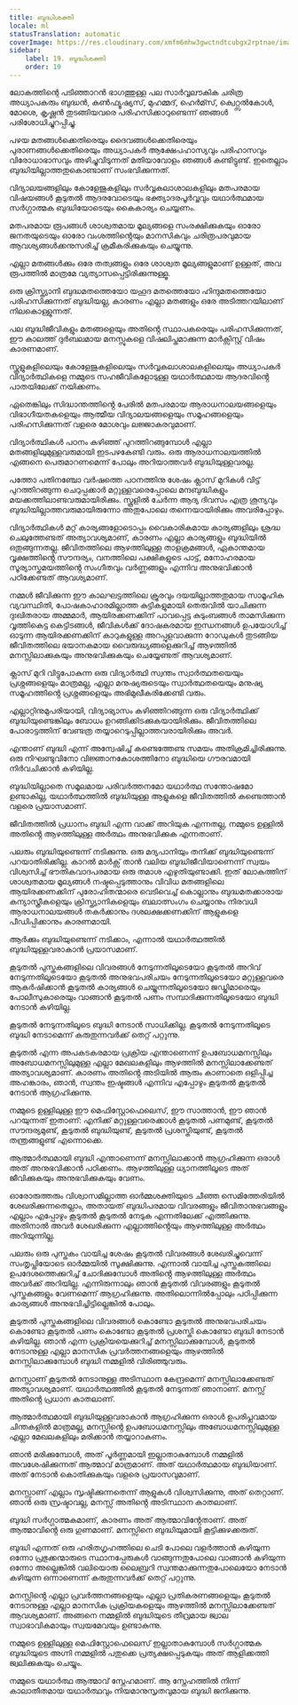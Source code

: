 ```yaml
---
title: ബുദ്ധിശക്തി
locale: ml
statusTranslation: automatic
coverImage: https://res.cloudinary.com/xmfm6mhw3gwctndtcubgx2rptnae/image/upload/v1740337243/small_cover_educacion_fundamental_a051170f1c.webp
sidebar:
    label: 19. ബുദ്ധിശക്തി
    order: 19
---
```

ലോകത്തിന്റെ പടിഞ്ഞാറൻ ഭാഗത്തുള്ള പല സാർവ്വലൗകിക ചരിത്ര അധ്യാപകരും ബുദ്ധൻ, കൺഫ്യൂഷ്യസ്, മുഹമ്മദ്, ഹെർമ്സ്, ക്വെറ്റ്സൽകോൾ, മോശെ, കൃഷ്ണൻ തുടങ്ങിയവരെ പരിഹസിക്കാറുണ്ടെന്ന് ഞങ്ങൾ പരിശോധിച്ചുറപ്പിച്ചു.

പഴയ മതങ്ങൾക്കെതിരെയും ദൈവങ്ങൾക്കെതിരെയും പുരാണങ്ങൾക്കെതിരെയും അധ്യാപകർ ആക്ഷേപഹാസ്യവും പരിഹാസവും വിരോധാഭാസവും അഴിച്ചുവിടുന്നത് മതിയാവോളം ഞങ്ങൾ കണ്ടിട്ടുണ്ട്. ഇതെല്ലാം ബുദ്ധിയില്ലാത്തതുകൊണ്ടാണ് സംഭവിക്കുന്നത്.

വിദ്യാലയങ്ങളിലും കോളേജുകളിലും സർവ്വകലാശാലകളിലും മതപരമായ വിഷയങ്ങൾ കൂടുതൽ ആദരവോടെയും ഭക്ത്യാദരപൂർവ്വവും യഥാർത്ഥമായ സർഗ്ഗാത്മക ബുദ്ധിയോടെയും കൈകാര്യം ചെയ്യണം.

മതപരമായ രൂപങ്ങൾ ശാശ്വതമായ മൂല്യങ്ങളെ സംരക്ഷിക്കുകയും ഓരോ ജനതയുടെയും ഓരോ വംശത്തിൻ്റെയും മാനസികവും ചരിത്രപരവുമായ ആവശ്യങ്ങൾക്കനുസരിച്ച് ക്രമീകരിക്കുകയും ചെയ്യുന്നു.

എല്ലാ മതങ്ങൾക്കും ഒരേ തത്വങ്ങളും ഒരേ ശാശ്വത മൂല്യങ്ങളുമാണ് ഉള്ളത്, അവ രൂപത്തിൽ മാത്രമേ വ്യത്യാസപ്പെട്ടിരിക്കുന്നുള്ളൂ.

ഒരു ക്രിസ്ത്യാനി ബുദ്ധമതത്തെയോ യഹൂദ മതത്തെയോ ഹിന്ദുമതത്തെയോ പരിഹസിക്കുന്നത് ബുദ്ധിയല്ല, കാരണം എല്ലാ മതങ്ങളും ഒരേ അടിത്തറയിലാണ് നിലകൊള്ളുന്നത്.

പല ബുദ്ധിജീവികളും മതങ്ങളെയും അതിൻ്റെ സ്ഥാപകരെയും പരിഹസിക്കുന്നത്, ഈ കാലത്ത് ദുർബലമായ മനസ്സുകളെ വിഷലിപ്തമാക്കുന്ന മാർക്സിസ്റ്റ് വിഷം കാരണമാണ്.

സ്കൂളുകളിലെയും കോളേജുകളിലെയും സർവ്വകലാശാലകളിലെയും അധ്യാപകർ വിദ്യാർത്ഥികളെ നമ്മുടെ സഹജീവികളോടുള്ള യഥാർത്ഥമായ ആദരവിൻ്റെ പാതയിലേക്ക് നയിക്കണം.

ഏതെങ്കിലും സിദ്ധാന്തത്തിൻ്റെ പേരിൽ മതപരമായ ആരാധനാലയങ്ങളെയും വിഭാഗീയതകളെയും ആത്മീയ വിദ്യാലയങ്ങളെയും സമൂഹങ്ങളെയും പരിഹസിക്കുന്നത് വളരെ മോശവും ലജ്ജാകരവുമാണ്.

വിദ്യാർത്ഥികൾ പഠനം കഴിഞ്ഞ് പുറത്തിറങ്ങുമ്പോൾ എല്ലാ മതങ്ങളിലുമുള്ളവരുമായി ഇടപഴകേണ്ടി വരും. ഒരു ആരാധനാലയത്തിൽ എങ്ങനെ പെരുമാറണമെന്ന് പോലും അറിയാത്തവർ ബുദ്ധിയുള്ളവരല്ല.

പത്തോ പതിനഞ്ചോ വർഷത്തെ പഠനത്തിനു ശേഷം ക്ലാസ് മുറികൾ വിട്ട് പുറത്തിറങ്ങുന്ന ചെറുപ്പക്കാർ മറ്റുള്ളവരെപ്പോലെ മന്ദബുദ്ധികളും മയക്കത്തിലാണ്ടവരുമായിരിക്കും. സ്കൂളിൽ ചേർന്ന ആദ്യ ദിവസം എത്ര ശൂന്യവും ബുദ്ധിയില്ലാത്തവരുമായിരുന്നോ അതുപോലെ തന്നെയായിരിക്കും അവരിപ്പോഴും.

വിദ്യാർത്ഥികൾ മറ്റ് കാര്യങ്ങളോടൊപ്പം വൈകാരികമായ കാര്യങ്ങളിലും ശ്രദ്ധ ചെലുത്തേണ്ടത് അത്യാവശ്യമാണ്, കാരണം എല്ലാ കാര്യങ്ങളും ബുദ്ധിയിൽ ഒതുങ്ങുന്നതല്ല. ജീവിതത്തിലെ ആഴത്തിലുള്ള താളക്രമങ്ങൾ, ഏകാന്തമായ വൃക്ഷത്തിൻ്റെ സൗന്ദര്യം, വനത്തിലെ പക്ഷികളുടെ പാട്ട്, മനോഹരമായ സൂര്യാസ്തമയത്തിൻ്റെ സംഗീതവും വർണ്ണങ്ങളും എന്നിവ അനുഭവിക്കാൻ പഠിക്കേണ്ടത് ആവശ്യമാണ്.

നമ്മൾ ജീവിക്കുന്ന ഈ കാലഘട്ടത്തിലെ ക്രൂരവും ദയയില്ലാത്തതുമായ സാമൂഹിക വ്യവസ്ഥിതി, പോഷകാഹാരമില്ലാത്ത കുട്ടികളുമായി തെരുവിൽ യാചിക്കുന്ന ദുഃഖിതരായ അമ്മമാർ, ആയിരക്കണക്കിന് പാവപ്പെട്ട കുടുംബങ്ങൾ താമസിക്കുന്ന വൃത്തികെട്ട കെട്ടിടങ്ങൾ, ജീവികൾക്ക് ദോഷകരമായ ഇന്ധനങ്ങൾ ഉപയോഗിച്ച് ഓടുന്ന ആയിരക്കണക്കിന് കാറുകളുള്ള അറപ്പുളവാക്കുന്ന റോഡുകൾ തുടങ്ങിയ ജീവിതത്തിലെ ഭയാനകമായ വൈരുദ്ധ്യങ്ങളെക്കുറിച്ച് ആഴത്തിൽ മനസ്സിലാക്കുകയും അനുഭവിക്കുകയും ചെയ്യേണ്ടത് ആവശ്യമാണ്.

ക്ലാസ് മുറി വിട്ടുപോകുന്ന ഒരു വിദ്യാർത്ഥി സ്വന്തം സ്വാർത്ഥതയെയും പ്രശ്നങ്ങളെയും മാത്രമല്ല, എല്ലാ മനുഷ്യരുടെയും സ്വാർത്ഥതയെയും മനുഷ്യ സമൂഹത്തിൻ്റെ പ്രശ്നങ്ങളെയും അഭിമുഖീകരിക്കേണ്ടി വരും.

എല്ലാറ്റിനുമുപരിയായി, വിദ്യാഭ്യാസം കഴിഞ്ഞിറങ്ങുന്ന ഒരു വിദ്യാർത്ഥിക്ക് ബുദ്ധിയുണ്ടെങ്കിലും ബോധം ഉറങ്ങിക്കിടക്കുകയായിരിക്കും. ജീവിതത്തിലെ പോരാട്ടത്തിന് വേണ്ടത്ര തയ്യാറെടുപ്പില്ലാത്തവരായിരിക്കും അവർ.

എന്താണ് ബുദ്ധി എന്ന് അന്വേഷിച്ച് കണ്ടെത്തേണ്ട സമയം അതിക്രമിച്ചിരിക്കുന്നു. ഒരു നിഘണ്ടുവിനോ വിജ്ഞാനകോശത്തിനോ ബുദ്ധിയെ ഗൗരവമായി നിർവചിക്കാൻ കഴിയില്ല.

ബുദ്ധിയില്ലാതെ സമൂലമായ പരിവർത്തനമോ യഥാർത്ഥ സന്തോഷമോ ഉണ്ടാകില്ല, യഥാർത്ഥത്തിൽ ബുദ്ധിയുള്ള ആളുകളെ ജീവിതത്തിൽ കണ്ടെത്താൻ വളരെ പ്രയാസമാണ്.

ജീവിതത്തിൽ പ്രധാനം ബുദ്ധി എന്ന വാക്ക് അറിയുക എന്നതല്ല, നമ്മുടെ ഉള്ളിൽ അതിൻ്റെ ആഴത്തിലുള്ള അർത്ഥം അനുഭവിക്കുക എന്നതാണ്.

പലരും ബുദ്ധിയുണ്ടെന്ന് നടിക്കുന്നു. ഒരു മദ്യപാനിയും തനിക്ക് ബുദ്ധിയുണ്ടെന്ന് പറയാതിരിക്കില്ല. കാറൽ മാർക്സ് താൻ വലിയ ബുദ്ധിജീവിയാണെന്ന് സ്വയം വിശ്വസിച്ച് ഭൗതികവാദപരമായ ഒരു തമാശ എഴുതിയുണ്ടാക്കി. ഇത് ലോകത്തിന് ശാശ്വതമായ മൂല്യങ്ങൾ നഷ്ടപ്പെടുത്താനും വിവിധ മതങ്ങളിലെ ആയിരക്കണക്കിന് പുരോഹിതന്മാരെ വെടിവെച്ച് കൊല്ലാനും ബുദ്ധമതക്കാരായ കന്യാസ്ത്രീകളെയും ക്രിസ്ത്യാനികളെയും ബലാത്സംഗം ചെയ്യാനും നിരവധി ആരാധനാലയങ്ങൾ തകർക്കാനും ദശലക്ഷക്കണക്കിന് ആളുകളെ പീഡിപ്പിക്കാനും കാരണമായി.

ആർക്കും ബുദ്ധിയുണ്ടെന്ന് നടിക്കാം, എന്നാൽ യഥാർത്ഥത്തിൽ ബുദ്ധിയുള്ളവരാകാൻ പ്രയാസമാണ്.

കൂടുതൽ പുസ്തകങ്ങളിലെ വിവരങ്ങൾ നേടുന്നതിലൂടെയോ കൂടുതൽ അറിവ് നേടുന്നതിലൂടെയോ കൂടുതൽ അനുഭവപരിചയം നേടുന്നതിലൂടെയോ മറ്റുള്ളവരെ ആകർഷിക്കാൻ കൂടുതൽ കാര്യങ്ങൾ ചെയ്യുന്നതിലൂടെയോ ജഡ്ജിമാരെയും പോലീസുകാരെയും വാങ്ങാൻ കൂടുതൽ പണം സമ്പാദിക്കുന്നതിലൂടെയോ ബുദ്ധി നേടാൻ കഴിയില്ല.

കൂടുതൽ നേടുന്നതിലൂടെ ബുദ്ധി നേടാൻ സാധിക്കില്ല. കൂടുതൽ നേടുന്നതിലൂടെ ബുദ്ധി നേടാമെന്ന് കരുതുന്നവർക്ക് തെറ്റ് പറ്റുന്നു.

കൂടുതൽ എന്ന അപകടകരമായ പ്രക്രിയ എന്താണെന്ന് ഉപബോധമനസ്സിലും അബോധമനസ്സിലുമുള്ള എല്ലാ മേഖലകളിലും ആഴത്തിൽ മനസ്സിലാക്കേണ്ടത് അത്യാവശ്യമാണ്. കാരണം അതിൻ്റെ അടിയിൽ ആരും കാണാതെ ഒളിപ്പിച്ച അഹങ്കാരം, ഞാൻ, സ്വന്തം ഇഷ്ടങ്ങൾ എന്നിവ എപ്പോഴും കൂടുതൽ കൂടുതൽ നേടാൻ ആഗ്രഹിക്കുന്നു.

നമ്മുടെ ഉള്ളിലുള്ള ഈ മെഫിസ്റ്റോഫെലെസ്, ഈ സാത്താൻ, ഈ ഞാൻ പറയുന്നത് ഇതാണ്: എനിക്ക് മറ്റുള്ളവരെക്കാൾ കൂടുതൽ പണമുണ്ട്, കൂടുതൽ സൗന്ദര്യമുണ്ട്, കൂടുതൽ ബുദ്ധിയുണ്ട്, കൂടുതൽ പ്രശസ്തിയുണ്ട്, കൂടുതൽ തന്ത്രങ്ങളുണ്ട് എന്നൊക്കെ.

ആത്മാർത്ഥമായി ബുദ്ധി എന്താണെന്ന് മനസ്സിലാക്കാൻ ആഗ്രഹിക്കുന്ന ഒരാൾ അത് അനുഭവിക്കാൻ പഠിക്കണം. ആഴത്തിലുള്ള ധ്യാനത്തിലൂടെ അത് ജീവിക്കുകയും അനുഭവിക്കുകയും വേണം.

ഓരോരുത്തരും വിശ്വാസമില്ലാത്ത ഓർമ്മശക്തിയുടെ ചീഞ്ഞ സെമിത്തേരിയിൽ ശേഖരിക്കുന്നതെല്ലാം, അതായത് ബുദ്ധിപരമായ വിവരങ്ങളും ജീവിതാനുഭവങ്ങളും എല്ലാം എപ്പോഴും കൂടുതൽ കൂടുതൽ നേടുക എന്നതിലേക്ക് എത്തിക്കുന്നു. അതിനാൽ അവർ ശേഖരിക്കുന്ന എല്ലാത്തിൻ്റെയും ആഴത്തിലുള്ള അർത്ഥം അറിയുന്നില്ല.

പലരും ഒരു പുസ്തകം വായിച്ച ശേഷം കൂടുതൽ വിവരങ്ങൾ ശേഖരിച്ചുവെന്ന് സംതൃപ്തിയോടെ ഓർമ്മയിൽ സൂക്ഷിക്കുന്നു. എന്നാൽ വായിച്ച പുസ്തകത്തിലെ ഉപദേശത്തെക്കുറിച്ച് ചോദിക്കുമ്പോൾ അതിൻ്റെ ആഴത്തിലുള്ള അർത്ഥം അവർക്ക് അറിയില്ല. എന്നിരുന്നാലും ഞാൻ കൂടുതൽ വിവരങ്ങളും കൂടുതൽ പുസ്തകങ്ങളും വേണമെന്ന് ആഗ്രഹിക്കുന്നു. അതിലൊന്നിൽപ്പോലും പഠിപ്പിക്കുന്ന കാര്യങ്ങൾ അനുഭവിച്ചിട്ടില്ലെങ്കിൽ പോലും.

കൂടുതൽ പുസ്തകങ്ങളിലെ വിവരങ്ങൾ കൊണ്ടോ കൂടുതൽ അനുഭവപരിചയം കൊണ്ടോ കൂടുതൽ പണം കൊണ്ടോ കൂടുതൽ പ്രശസ്തി കൊണ്ടോ ബുദ്ധി നേടാൻ കഴിയില്ല. ഞാൻ എന്ന പ്രക്രിയയെക്കുറിച്ച് മനസ്സിലാക്കുമ്പോൾ, കൂടുതൽ നേടാനുള്ള എല്ലാ മാനസിക പ്രവർത്തനങ്ങളെയും ആഴത്തിൽ മനസ്സിലാക്കുമ്പോൾ ബുദ്ധി നമ്മളിൽ വിരിഞ്ഞുവരും.

മനസ്സാണ് കൂടുതൽ നേടാനുള്ള അടിസ്ഥാന കേന്ദ്രമെന്ന് മനസ്സിലാക്കേണ്ടത് അത്യാവശ്യമാണ്. യഥാർത്ഥത്തിൽ കൂടുതൽ നേടുന്നത് ഞാനാണ്. മനസ്സ് അതിൻ്റെ പ്രധാന കാതലാണ്.

ആത്മാർത്ഥമായി ബുദ്ധിയുള്ളവരാകാൻ ആഗ്രഹിക്കുന്ന ഒരാൾ ഉപരിപ്ലവമായ ചിന്തകളിൽ മാത്രമല്ല, മനസ്സിൻ്റെ ഉപബോധമനസ്സിലും അബോധമനസ്സിലുമുള്ള എല്ലാ മേഖലകളിലും മരിക്കാൻ തയ്യാറാകണം.

ഞാൻ മരിക്കുമ്പോൾ, അത് പൂർണ്ണമായി ഇല്ലാതാകുമ്പോൾ നമ്മളിൽ അവശേഷിക്കുന്നത് ആത്മാവ് മാത്രമാണ്. അത് യഥാർത്ഥമായ ബുദ്ധിയാണ്. അത് നേടാൻ കൊതിക്കുകയും വളരെ പ്രയാസവുമാണ്.

മനസ്സാണ് എല്ലാം സൃഷ്ടിക്കുന്നതെന്ന് ആളുകൾ വിശ്വസിക്കുന്നു, അത് തെറ്റാണ്. ഞാൻ ഒരു സ്രഷ്ടാവല്ല, മനസ്സ് അതിൻ്റെ അടിസ്ഥാന കാതലാണ്.

ബുദ്ധി സർഗ്ഗാത്മകമാണ്, കാരണം അത് ആത്മാവിൻ്റേതാണ്. അത് ആത്മാവിൻ്റെ ഒരു ഗുണമാണ്. മനസ്സിനെ ബുദ്ധിയുമായി കൂട്ടിക്കുഴക്കരുത്.

ബുദ്ധി എന്നത് ഒരു ഹരിതഗൃഹത്തിലെ ചെടി പോലെ വളർത്താൻ കഴിയുന്ന ഒന്നോ പ്രഭുക്കന്മാരുടെ സ്ഥാനപ്പേരുകൾ വാങ്ങുന്നതുപോലെ വാങ്ങാൻ കഴിയുന്ന ഒന്നോ അല്ലെങ്കിൽ വലിയൊരു ലൈബ്രറി സ്വന്തമാക്കുന്നതുപോലെയോ നേടാൻ കഴിയുന്ന ഒന്നാണെന്ന് കരുതുന്നവർക്ക് തെറ്റ് പറ്റുന്നു.

മനസ്സിൻ്റെ എല്ലാ പ്രവർത്തനങ്ങളെയും എല്ലാ പ്രതികരണങ്ങളെയും കൂടുതൽ നേടാനുള്ള എല്ലാ മാനസിക പ്രക്രിയകളെയും ആഴത്തിൽ മനസ്സിലാക്കേണ്ടത് ആവശ്യമാണ്. അങ്ങനെ നമ്മളിൽ ബുദ്ധിയുടെ തീവ്രമായ ജ്വാല സ്വാഭാവികമായും സ്വയമേവയും ഉണ്ടാകുന്നു.

നമ്മുടെ ഉള്ളിലുള്ള മെഫിസ്റ്റോഫെലെസ് ഇല്ലാതാകുമ്പോൾ സർഗ്ഗാത്മക ബുദ്ധിയുടെ അഗ്നി നമ്മളിൽ പതുക്കെ പ്രത്യക്ഷപ്പെടുകയും അത് ആളിക്കത്തി ജ്വലിക്കുകയും ചെയ്യും.

നമ്മുടെ യഥാർത്ഥ ആത്മാവ് സ്നേഹമാണ്. ആ സ്നേഹത്തിൽ നിന്ന് കാലാതീതമായ യഥാർത്ഥവും നിയമാനുസൃതവുമായ ബുദ്ധി ജനിക്കുന്നു.

